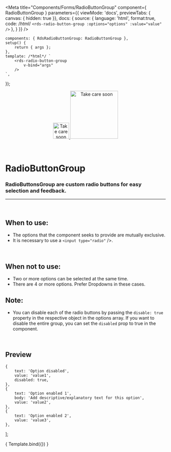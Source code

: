 
<Meta
	title="Components/Forms/RadioButtonGroup"
	component={ RadioButtonGroup }
	parameters={{
		viewMode: 'docs',
		previewTabs: { canvas: { hidden: true }},
		docs: {
			source: {
				language: 'html',
				format:true,
				code: /*html*/ 
`<rds-radio-button-group
	:options="options"
	:value="value"
/>`
			},
		}
	}}
/>

	components: { RdsRadioButtonGroup: RadioButtonGroup },
	setup() {
		return { args };
	},
	template: /*html*/ `
		<rds-radio-button-group
			v-bind="args" 
		/>
	`,
});

<div align="center" style={{display: 'flex'}}>
    <a href="https://rahulaher.netlify.app">
        <img src="https://rahulaher.netlify.app/img/logo/glyph-black-colored.svg" alt="Take care soon" width="50" />
        <img src="https://rahulaher.netlify.app/img/logo/word-black-colored.svg" alt="Take care soon" width="150" />
    </a>
</div>

<br />
<br />

# RadioButtonGroup

### RadioButtonsGroup are custom radio buttons for easy selection and feedback.
---
<br />

## When to use:
- The options that the component seeks to provide are mutually exclusive.
- It is necessary to use a ```<input type="radio"``` />.

<br />

## When not to use:
- Two or more options can be selected at the same time.
- There are 4 or more options. Prefer Dropdowns in these cases.

## Note:
- You can disable each of the radio buttons by passing the ```disable: true``` property in the respective object
in the options array. If you want to disable the entire group, you can set the ```disabled``` prop to true in the component.

<br />

## Preview
	{
		text: 'Option disabled',
		value: 'value1',
		disabled: true,
	},
	{
		text: 'Option enabled 1',
		body: 'Add descriptive/explanatory text for this option',
		value: 'value2',
	},
	{
		text: 'Option enabled 2',
		value: 'value3',
	},
];

<Canvas>
	<Story
		name="Radio button group"
		args={{
			options,
			value,
			disabled: false,
			inline: false,
		}}
	>
		{ Template.bind({}) }
	</Story>
</Canvas>

<ArgsTable story="Radio button group" />